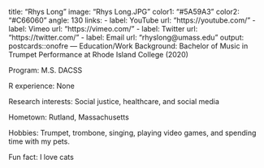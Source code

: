 title: "Rhys Long"
image: "Rhys Long.JPG"
color1: "#5A59A3"
color2: "#C66060"
angle: 130
links:
  - label: YouTube
    url: "https://youtube.com/"
  - label: Vimeo
    url: "https://vimeo.com/"
  - label: Twitter
    url: "https://twitter.com/"
  - label: Email
    url: "rhyslong@umass.edu"
output:
  postcards::onofre
---
Education/Work Background: Bachelor of Music in Trumpet Performance at Rhode Island College (2020)

Program: M.S. DACSS

R experience: None

Research interests: Social justice, healthcare, and social media

Hometown: Rutland, Massachusetts

Hobbies: Trumpet, trombone, singing, playing video games, and spending time with my pets.

Fun fact: I love cats